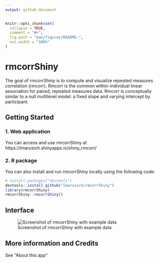 ```yaml
---
output: github_document
---
```


<!-- README.md is generated from README.Rmd. Please edit that file -->

```r
knitr::opts_chunk$set(
  collapse = TRUE,
  comment = "#>",
  fig.path = "man/figures/README-",
  out.width = "100%"
)
```

# rmcorrShiny

<!-- badges: start -->
<!-- badges: end -->

The goal of rmcorrShiny is to compute and visualize repeated measures correlation (rmcorr). Rmcorr is the common within-individual linear association for paired, repeated measures data. Rmcorr is conceptually similar to a null multilevel model: a fixed slope and varying intercept by participant. 

## Getting Started

### 1. Web application
You can access and use rmcorrShiny at https://lmarusich.shinyapps.io/shiny_rmcorr/

### 2. R package
You can also install and run rmcorrShiny locally using the following code:

``` r
# install.packages("devtools")
devtools::install_github("lmarusich/rmcorrShiny")
library(rmcorrShiny)
rmcorrShiny::rmcorrShiny()
```

## Interface

![Screenshot of rmcorrShiny with example data](rmcorr_example_input_plot.jpg)


## More information and Credits

See "About this app"

